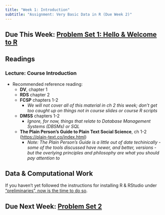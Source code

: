 ```yaml
---
title: "Week 1: Introduction"
subtitle: "Assignment: Very Basic Data in R (Due Week 2)"
---
```


## Due This Week: [Problem Set 1: Hello & Welcome to R]((../problemsets/ps1.qmd))

## Readings
### Lecture: Course Introduction 

- Recommended reference reading:
  - **DV**, chapter 1
  - **RDS** chapter 2
  - **FCSP** chapters 1-2
    - *We will not cover all of this material in ch 2 this week; don't get too caught up on things not in course slides or course R scripts*
  - **DMSS** chapters 1-2
    - *Ignore, for now, things that relate to Database Management Systems (DBSMs) or SQL*
  - **The Plain Person's Guide to Plain Text Social Science**, ch 1-2 (<https://plain-text.co/index.html>)
    - *Note: The Plain Person's Guide is a little out of date techinically - some of the tools discussed have newer, and better, versions - but the overlying principles and philosophy are what you should pay attention to*

## Data & Computational Work

If you haven't yet followed the instructions for installing R & RStudio under ["preliminaries", now is the time to do so](assign1.qmd). 

## Due Next Week: [Problem Set 2](../problemsets/ps2.qmd)
